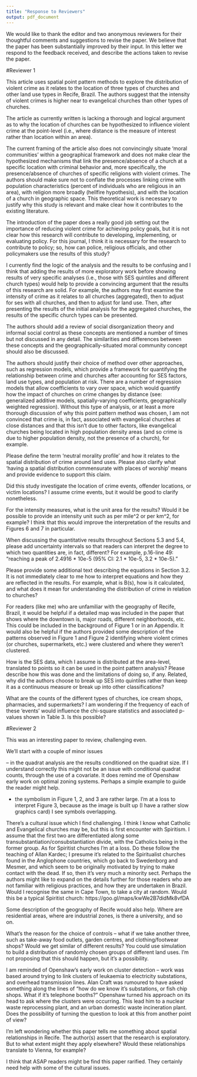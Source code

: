 ```yaml
---
title: "Response to Reviewers"
output: pdf_document
---
```


We would like to thank the editor and two anonymous reviewers for their thoughtful comments and suggestions to revise the paper. We believe that the paper has been substantially improved by their input. In this letter we respond to the feedback received, and describe the actions taken to revise the paper.

\newpage

#Reviewer 1

This article uses spatial point pattern methods to explore the distribution of violent crime as it relates to the location of three types of churches and other land use types in Recife, Brazil. The authors suggest that the intensity of violent crimes is higher near to evangelical churches than other types of churches.

>\textcolor{blue}{Thank you for reading the paper and for your thoughtful suggestions to improve it.}

The article as currently written is lacking a thorough and logical argument as to why the location of churches can be hypothesized to influence violent crime at the point-level (i.e., where distance is the measure of interest rather than location within an area). 

>\textcolor{blue}{Thank you for this comment. We believe this question has two parts: can we hypothesize that the location of churches influences violent crime? And if so, does this influence happen at the point level?}

>\textcolor{blue}{We believe that the first question is critical: what are the theoretical arguments for the influence of places of worship on crime? We can sketch this argument in the following way:}

>>\textcolor{blue}{1. Informal social controls can suppress crime by strengthening the capabilities of neighbors to control inappropriate behavior.}

>>\textcolor{blue}{2. Several types of community organizations, including schools, clubs, and neighborhood associations, can strengthen the capabilities of communities to exert informal social control.}

>>\textcolor{blue}{3. Of several types of community organizations, churches are among the most overtly moral, since they often have prescriptive codes of behavior.}

>>\textcolor{blue}{4. Why would the location of places of worship matter? Groff (2015) reviews several theoretical perspectives that address the role of informal social control in micro-places: these include "eyes on the street" and human territorial functioning. By affecting informal surveillance, movement governing rules, direct intervention, and the social climate at places, places of worship are hypothesized to contribute to informal social controls.}

>\textcolor{blue}{We believe that this argument is logical and sound, and churches, in fact, have been studied in the past for their potential to suppress crime (Abdullah, 2018; Davignon, 2015; Furr, 2010; Traunmuller, 2011). A more novel aspect is the study of places of worship, as distinct entities from the members of the congregations: as Warner and Konkel (2019) note, this is an aspect that has received less attention in empirical and theoretical research.}

>\textcolor{blue}{The second question is related to the above: if places of worship somehow help to strengthen social control, does this happen at the level of points or for areas? In our view, Groff (2015) already explains why these investigations should matter at the micro-level. But there is also an analytical aspect to this question: what is an appropriate unit of support for the analysis? In this sense, we would note that aggregating point data to areas inevitably involves loss of information. Sometimes this situation is unavoidable (say, statistics are recorded for areas, so locational information is lost from the origin.) But when we have access to detailed geographical information, converting to area data is an unnecessary loss of information. The question that we are asking is actually quite geographical: if there is evidence of a moral community effect, what is its distance decay? This question is best answered by considering the distance from criminal events to places of worship, instead of simple propinquity of criminal events and places of worship in areas.}

>\textcolor{blue}{We have edited the paper to increase its clarity.}

The current framing of the article also does not convincingly situate 'moral communities' within a geographical framework and does not make clear the hypothesized mechanisms that link the presence/absence of a church at a specific location with criminal behavior and, more specifically, the presence/absence of churches of specific religions with violent crimes. The authors should make sure not to conflate the processes linking crime with population characteristics (percent of individuals who are religious in an area), with religion more broadly (hellfire hypothesis), and with the location of a church in geographic space. This theoretical work is necessary to justify why this study is relevant and make clear how it contributes to the existing literature. 

>\textcolor{blue}{Thank you for this comment. As pointed out above, the theoretical work was discussed by Groff (2015), among others. Although conceptually the study draws from much earlier research (e.g., Appleyard, 1980; Jacobs, 1961, 1968; Taylor, 1988, 1998), empirical work has lagged, as recently noted by Warner and Konkel (2019). This is where the current paper aims to make a contribution.}

The introduction of the paper does a really good job setting out the importance of reducing violent crime for achieving policy goals, but it is not clear how this research will contribute to developing, implementing, or evaluating policy. For this journal, I think it is necessary for the research to contribute to policy; so, how can police, religious officials, and other policymakers use the results of this study?

>\textcolor{blue}{The analysis of elements that can influence the occurrence of the criminal act is able to increase the range of tools that public authorities can use to face the problem, particularly in a reality as difficult as that of Brazil. The notion of informal social control allows new strategies to combat crime to be explored. In particular, we find that Catholic churches do not "project" any more moral community than pharmacies, which means that there is probably not much that can be done in terms of leveraging them for informal social control purposes. Spiritist churches have a lower relative risk at relatively short distances of less than approximately 50 m (which would be the side of a small block). Why is this? We cannot posit a causality relationship, but could this be due to superstitious beliefs associated by laypeople to this religion? And if so, could this be leveraged for policy purposes? Evangelical churches, on the other hand, have a higher relative risk than any other establishment or place of worship at distance between 20-100 m. A relevant question is whether this is crime by Evangelicals or crime towards Evangelicals. This is not something that the analysis can throw light on, but that deserves further investigation to determine whether it can lead to actionable policy recommendations.}

I currently find the logic of the analysis and the results to be confusing and I think that adding the results of more exploratory work before showing results of very specific analyses (i.e., those with SES quintiles and different church types) would help to provide a convincing argument that the results of this research are solid. For example, the authors may first examine the intensity of crime as it relates to all churches (aggregated), then to adjust for ses with all churches, and then to adjust for land use. Then, after presenting the results of the initial analysis for the aggregated churches, the results of the specific church types can be presented.

>\textcolor{blue}{We hope that the revisions elsewhere (e.g., an improved presentation of the argument behind the analysis) have resolved this issue.}

The authors should add a review of social disorganization theory and informal social control as these concepts are mentioned a number of times but not discussed in any detail. The similarities and differences between these concepts and the geographically-situated moral community concept should also be discussed.

>\textcolor{blue}{The referee's suggestion has been incorporated into the text. Two footnotes have been included that detail theories of social disorganization and the theory of social control. The focus was to present the main characteristics of these theoretical views and to relate them to the geographical aspect. In general, both views highlight the relationship between local characteristics (neighborhoods, for example), social networks and criminal behavior.}

The authors should justify their choice of method over other approaches, such as regression models, which provide a framework for quantifying the relationship between crime and churches after accounting for SES factors, land use types, and population at risk. There are a number of regression models that allow  coefficients to vary over space, which would quantify how the impact of churches on crime changes by distance (see: generalized additive models, spatially-varying coefficients, geographically weighted regression). Without this type of analysis, or at least a more thorough discussion of why this point pattern method was chosen, I am not convinced that crime is, in fact, associated with evangelical churches at close distances and that this isn't due to other factors, like evangelical churches being located in high population density areas (and so crime is due to higher population density, not the presence of a church), for example.

>\textcolor{blue}{Thank you for this comment. We agree, there are many methods that could be applied. In our analysis we use three tools:}

>\textcolor{blue}{1. Quadrat counts, which are discrete estimates of the intensity of a point process in a region.}

>\textcolor{blue}{1. The relative distribution, which is a smooth estimate of the intensity of a process as a function of distance to a signal event.}

>\textcolor{blue}{2. The relative distribution function with a baseline function, which adjusts the relative distribution using other risk factors. In our case, those other factors are summarized by the SED score. The interpretation of the relative distribution with a baseline is as follows: values of rho greater than 1 indicate that the intensity of crime is higher over what the baseline explains, and values less than 1 indicate that the intensity of crime is lower than what the baseline explains.}

>\textcolor{blue}{In the previous version of the paper, our SED score was calculated using several potential confounders of crime: median income, proportion of population unemployed, proportion of households with a single mother, proportion of households with a young single mother, proportion of population in poverty. In the current version of the paper, we also include population density in the calculation of the SED score (thank you for the suggestion). Accordingly, the relative distribution with a baseline function is the smooth estimate of the intensity of crime after controlling for potential confounders, including population density.}

>\textcolor{blue}{We believe that this approach is informative, and since we are interested in the distribution of crime in the proximity of places of worship, it is also appropriate. Furthermore, by considering other underlying risk factors (in the form of the SED score), we believe that we have diligently covered most reasonable confounders. We have edited the text to explain this.}

Please define the term 'neutral morality profile' and how it relates to the spatial distribution of crime around land uses. Please also clarify what 'having a spatial distribution commensurate with places of worship' means and provide evidence to support this claim.

>\textcolor{blue}{Following the referee suggestion, a footnote was added to the data section explaining clearly the highlighted terms. The idea of building a control group is to compare similar establishments about their spatial distribution, but different in relation to their neutrality profile in relation to crime, seeking to simulate the existence of a case and a control group.}

Did this study investigate the location of crime events, offender locations, or victim locations? I assume crime events, but it would be good to clarify nonetheless.

>\textcolor{blue}{In the data section, we changed the description. In the third paragraph, we use the term crime event location, which is more precise.}

For the intensity measures, what is the unit area for the results? Would it be possible to provide an intensity unit such as per mile^2 or per km^2, for example? I think that this would improve the interpretation of the results and Figures 6 and 7 in particular.

>\textcolor{blue}{Thank you for this comment. The intensity is in events/square meter, except in the case of the relative distribution with a baseline function, which is dimensionless (see below).}

When discussing the quantitative results throughout Sections 5.3 and 5.4, please add uncertainty intervals so that readers can interpret the degree to which two quantities are, in fact, different? For example, p.16-line 49: "reaching a peak of 2.4916 * 10e-5 (95% CI: 2.1 * 10e-5, 3.2 * 10e-5)."

>\textcolor{blue}{Thank you for this comment. The intervals of confidence are now reported in the figures.}

Please provide some additional text describing the equations in Section 3.2. It is not immediately clear to me how to interpret equations and how they are reflected in the results. For example, what is B(s), how is it calculated, and what does it mean for understanding the distribution of crime in relation to churches?

>\textcolor{blue}{Both quadrats and the relative distribution function are estimators of intensity. In the case of quadrats, the estimator is the number of events in the quadrat divided by area of the quadrat (conditional quadrat counts use irregular quadrats that are defined based on some control variable, in our case SED). In the case of the relative distribution, the output is an estimate of intensity conditioned on distance from a signal event, i.e., a place of worship. The relative distribution can be adjusted by means of a baseline function B(s), which is also an estimate of intensity but conditioned on some control covariate (in our cases SED). Therefore, the interpretation of the relative distribution with a baseline function is as a ratio of the intensity with respect to distance to the baseline intensity according to the control covariate. If the ratio, which is dimensionless, is 1, then intensity as a function of distance is equal to the baseline intensity.}

For readers (like me) who are unfamiliar with the geography of Recife, Brazil, it would be helpful if a detailed map was included in the paper that shows where the downtown is, major roads, different neighborhoods, etc. This could be included in the background of Figure 1 or in an Appendix. It would also be helpful if the authors provided some description of the patterns observed in Figure 1 and Figure 2 identifying where violent crimes (or churches, supermarkets, etc.) were clustered and where they weren't clustered.

>\textcolor{blue}{We now include a figure with maps for socio-economic and demographic variables which help to provide context to SED. We also have included a brief explanation of the requested clustering pattern in the text and recreated the figures after adding some transparecy to compensate for overplotting. This should make it easier to appreciate the patterns.}

How is the SES data, which I assume is distributed at the area-level, translated to points so it can be used in the point pattern analysis? Please describe how this was done and the limitations of doing so, if any. Related, why did the authors choose to break up SES into quintiles rather than keep it as a continuous measure or break up into other classifications?

>\textcolor{blue}{Thank you for this comment. When using quadrats in the earlier part of the analysis, the region is partitioned using quintiles; this is a requirement, since quadrats function as "containers" and need to be partitioned in discrete segments. In Figure 4 each color is a "container". However, when calculating the distribution functions, the continuous value of the SED score is used. We have clarified this in the text.}

What are the counts of the different types of churches, ice cream shops, pharmacies, and supermarkets? I am wondering if the frequency of each of these 'events' would influence the chi-square statistics and associated p-values shown in Table 3. Is this possible?

>\textcolor{blue}{Thank you for this comment. The chi-square statistic is affected if there are small numbers if events in some quadrats, but that was not the case for any of our events. We have included a new table with the quadrat counts.}

\newpage

#Reviewer 2

This was an interesting paper to review, challenging even.

>\textcolor{blue}{Thank you for reading the paper and for your thoughtful suggestions to improve it.}

We’ll start with a couple of minor issues 

– in the quadrat analysis are the results conditioned on the quadrat size. If I understand correctly this might not be an issue with conditional quadrat counts, through the use of a covariate.  It does remind me of Openshaw early work on optimal zoning systems.  Perhaps a simple example to guide the reader might help.

>\textcolor{blue}{The results are conditioned by the size of the quadrat, but in this case since the quadrats are defined based on a covariate, we have a conceptual reason to prefer them to other partitions (each quintile in the SED is one quadrat). We have explained in the text how the quadrats function as containers for counting events.}

- the symbolism in Figure 1, 2, and 3 are rather large.  I’m at a loss to interpret Figure 3, because as the image is built up (I have a rather slow graphics card) I see symbols overlapping.

>\textcolor{blue}{Thank you for this comment. We have recreated the figures with some transparency to compensate for overplotting.}

There’s a cultural issue which I find challenging.  I think I know what Catholic and Evangelical churches may be, but this is first encounter with Spiritism. I assume that the first two are differentiated along some transubstantiation/consubstantiation divide, with the Catholics being in the former group. As for Spiritist churches I’m at a loss.  Do these follow the teaching of Allan Kardec; I presume it’s related to the Spiritualist churches found in the Anglophone countries, which go back to Swedenborg and Mesmer, and which seem to be originally motivated by trying to make contact with the dead. If so, then it’s very much a minority sect.  Perhaps the authors might like to expand on the details further for those readers who are not familiar with religious practices, and how they are undertaken in Brazil. Would I recognise the same in Cape Town, to take a city at random. Would this be a typical Spiritist church: https://goo.gl/maps/kwWe2B7didMk8vfDA

>\textcolor{blue}{We have included in the text some additional information of the religions studied in the article.}

Some description of the geography of Recife would also help. Where are residential areas, where are industrial zones, is there a university, and so on.

>\textcolor{blue}{We now include a figure with maps for socio-economic and demographic variables which help to provide additional context.}

What’s the reason for the choice of controls – what if we take another three, such as take-away food outlets, garden centres, and clothing/footwear shops? Would we get similar of different results? You could use simulation to build a distribution of randomly chosen groups of different land uses. I’m not proposing that this should happen, but it’s a possibility.

>\textcolor{blue}{The results for the various controls are qualitatively similar both for quadrat analysis and relative distribution. After choosing these three types of establishments semi-randomly and verifying their similarities, we think it unlikely that other types of common establishments would change the results. In this case simulation of a random variable is not useful, because it would detect clustering of all the events. Rather, what we are interested in is clustering of one type of event with respect to another.}

I am reminded of Openshaw’s early work on cluster detection – work was based around trying to link clusters of leukaemia to electricity substations, and overhead transmission lines. Alan Craft was rumoured to have asked something along the lines of “how do we know it’s substations, or fish chip shops.  What if it’s telephone booths?”  Openshaw turned his approach on its head to ask where the clusters were occurring. This lead him to a nuclear waste reprocessing plant, and an urban domestic waste incineration plant. Does the possibility of turning the question to look at this from another point of view?

>\textcolor{blue}{This is a very perceptive comment. In fact, the approach that Openshaw pioneered was later converted into several forms of spatial scan statistics. Its legacy is still felt here: we can explore co-location patterns by considering signal events that we are interested in for theoretical/conceptual reasons (i.e., places of worship).}

I’m left wondering whether this paper tells me something about spatial relationships in Recife.  The author(s) assert that the research is exploratory.  But to what extent might they apply elsewhere? Would these relationships translate to Vienna, for example?

>\textcolor{blue}{The specific results are applicable to Recife only. However, the general principle could be more general, and it aligns well with one to two ideas: the Violence of the Just, or the possibility that violence is a consequence of religious intolerance. Irrespective of which of these two propositions is true, the general principle could be in operation in areas where conservative Evangelicals are present (similar results, although at the aggregated level, have been reported by Desmond et al., 2010). For this reason, Vienna might be a stretch, but other cities in Latin America and North America not so much.}

I think that ASAP readers might be find this paper rarified.  They certainly need help with some of the cultural issues.

>\textcolor{blue}{We have made an effort to provide additional context, which we hope will make the paper more approachable to readers who are less familiar with the Latin American context.}

